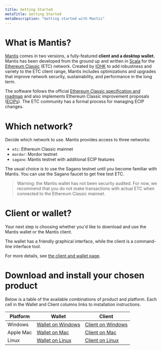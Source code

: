 ```yaml
---
title: Getting Started
metaTitle: Getting Started
metaDescription: "Getting started with Mantis"
---
```


# What is Mantis?
[Mantis](https://mantisclient.io) comes in two versions, a fully-featured **client and a desktop wallet.** Mantis has been developed from the ground up and written in [Scala](https://www.scala-lang.org/) for the [Ethereum Classic](http://ethereumclassic.org/) (ETC) network. Created by [IOHK](http://iohk.io/) to add robustness and variety to the ETC client range, Mantis includes optimizations and upgrades that improve network security, sustainability, and performance in the long term.

The software follows the official [Ethereum Classic specification and roadmap](https://ethereumclassic.org/knowledge/roadmap) and also implements Ethereum Classic improvement proposals ([ECIPs](https://ecips.ethereumclassic.org/)). The ETC community has a formal process for managing ECIP changes.

# Which network?
Decide which network to use. Mantis provides access to three networks:

* `etc`: Ethereum Classic mainnet
* `mordor`: Mordor testnet
* `sagano`: Mantis testnet with additional ECIP features

The usual choice is to use the Sagano testnet until you become familiar with Mantis. You can use the Sagano faucet to get free test ETC.
> Warning: the Mantis wallet has not been security audited. For now, we recommend that you do not make transactions with actual ETC when connected to the Ethereum Classic mainnet.

# Client or wallet?
Your next step is choosing whether you'd like to download and use the Mantis wallet or the Mantis client.

The wallet has a friendly graphical interface, while the client is a command-line interface tool.

For more details, see [the client and wallet page](/learn/mantis-client-wallet).

# Download and install your chosen product

Below is a table of the available combinations of product and platform. Each cell in the Wallet and Client columns links to installation instructions.

|Platform |Wallet|Client|
|-------|-------|-------|
|Windows |[Wallet on Windows](/install/-install-wallet-windows) |[Client on Windows](/install/-install-client-windows)|
|Apple Mac|[Wallet on Mac](/install/-install-wallet-Mac) |[Client on Mac](/install/install-client-linux-mac) |
|Linux |[Wallet on Linux](/install/-install-wallet-linux) |[Client on Linux](/install/install-client-linux-mac) |